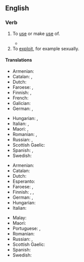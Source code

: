 {{merge|take advantage}}
==English==

===Verb===
{{head|en|verb|head=[[take advantage]] [[of]]}}

# To [[use#verb|use]] or make [[use#noun|use]] of.
#: {{ux|en|He '''took advantage of''' the swimming pool every day of his visit.}}
#* {{RQ:Cleland Fanny Hill|passage=But now this visit of my soft warm hand in those so sensible parts had put every thing into such ungovernable fury that, disdaining all further preluding, and '''taking advantage of''' my commodious posture, he made the storm fall where I scarce patiently expected, and where he was sure to lay it}}
# To [[exploit#Verb|exploit]], for example sexually.
#: {{ux|en|She '''took advantage of''' his desperation.}}
#: {{ux|en|He toyed with her emotions just to get her in bed. He '''took advantage of''' her.}}

====Translations====
{{trans-top|make use of}}
* Armenian: {{t+|hy|օգտվել}}
* Catalan: {{t+|ca|aprofitar}}, {{t|ca|[[aprofitar]]-[[se]]}}
* Dutch: {{t|nl|gebruik maken van}}
* Faroese: {{t|fo|nýta}}, {{t|fo|gagnnýta}}
* Finnish: {{t+|fi|käyttää}}, {{t+|fi|hyödyntää}}
* French: {{t|fr|[[profiter]] [[de]]}}
* Galician: {{t+|gl|aproveitar}}
* German: {{t+|de|nutzen}}, {{t|de|Gebrauch machen von}}
{{trans-mid}}
* Hungarian: {{t+|hu|kihasznál}}, {{t|hu|hasznát veszi}}
* Italian: {{t+|it|sfruttare}}, {{t+|it|approfittare}}
* Maori: {{t|mi|makihuhunu}}, {{t|mi|whakamahi}}
* Romanian: {{t|ro|a abuza de}}, {{t|ro|a exploata (o situație)}}
* Russian: {{t+|ru|воспо́льзоваться}}, {{t+|ru|испо́льзовать}} {{qualifier|transitive}}
* Scottish Gaelic: {{t|gd|gabh brath|alt=gabh brath air}}
* Spanish: {{t+|es|aprovecharse}}, {{t+|es|aprovechar}}
* Swedish: {{t|sv|dra nytta av}}
{{trans-bottom}}

{{trans-top|exploit}}
* Armenian: {{t+|hy|օգտվել}}
* Catalan: {{t|ca|[[aprofitar]]-[[se]]}}
* Dutch: {{t|nl|voordeel trekken uit}}
* Esperanto: {{t|eo|ekspluati}}
* Faroese: {{t|fo|gagnnýta}}, {{t|fo|nýta til fyrimunar fyri}}
* Finnish: {{t|fi|käyttää hyväksi}}, {{t+|fi|riistää}}, {{t+|fi|hyödyntää}}
* German: {{t+|de|ausnutzen}}, {{t|de|einen Vorteil ziehen aus}}
* Hungarian: {{t+|hu|kihasznál}}
* Italian: {{t|it|avvantaggiarsi}}
{{trans-mid}}
* Malay: {{t|ms|mempergunakan}}
* Maori: {{t|mi|makihuhunu}}
* Portuguese: {{t|pt|tirar vantagem de}}, {{t+|pt|explorar}}
* Romanian: {{t+|ro|exploata}}
* Russian: {{t+|ru|эксплуати́ровать}}, {{t+|ru|воспользоваться|pf}}
* Scottish Gaelic: {{t|gd|gabh brath|alt=gabh brath air}}
* Spanish: {{t+|es|aprovecharse}}
* Swedish: {{t+|sv|utnyttja}}
{{trans-bottom}}